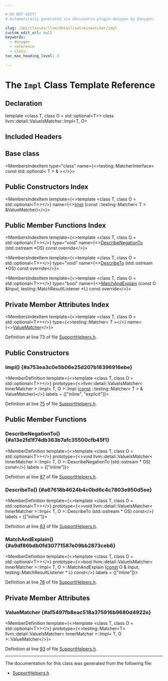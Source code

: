 ```yaml
---

# DO NOT EDIT!
# Automatically generated via docusaurus-plugin-doxygen by Doxygen.

slug: /api/classes/llvm/detail/valueismatcher/impl
custom_edit_url: null
keywords:
  - doxygen
  - reference
  - class
toc_max_heading_level: 3

---
```





# The `Impl` Class Template Reference

<DoxygenPage pluginConfig={pluginConfig}>



## Declaration

<CodeBlock>template &lt;class T, class O = std::optional&lt;T&gt;&gt;
class llvm::detail::ValueIsMatcher::Impl&lt;T, O&gt;</CodeBlock>

## Included Headers

<IncludesList>
<IncludesListItem
  filePath="llvm/Testing/Support/SupportHelpers.h"
  permalink="/docs/api/files/include/include/llvm/include/llvm/testing/include/llvm/testing/support/supporthelpers-h"
  isLocal="true" />
</IncludesList>

## Base class

<MembersIndex>

<MembersIndexItem
  type="class"
  name={<>testing::MatcherInterface&lt; const std::optional&lt; T &gt; &amp; &gt;</>}>
</MembersIndexItem>

</MembersIndex>

## Public Constructors Index

<MembersIndex>

<MembersIndexItem
  template={<>template &lt;class T, class O = std::optional&lt;T&gt;&gt;</>}
  name={<><a href="#a753ea3c0e5b06e25d207b18396916ebe">Impl</a> (const ::testing::Matcher&lt; T &gt; &amp;ValueMatcher)</>}>
</MembersIndexItem>

</MembersIndex>

## Public Member Functions Index

<MembersIndex>

<MembersIndexItem
  template={<>template &lt;class T, class O = std::optional&lt;T&gt;&gt;</>}
  type="void"
  name={<><a href="#a13e2fd1f74db363b7afc35500cfb45f1">DescribeNegationTo</a> (std::ostream &#42;OS) const override</>}>
</MembersIndexItem>

<MembersIndexItem
  template={<>template &lt;class T, class O = std::optional&lt;T&gt;&gt;</>}
  type="void"
  name={<><a href="#a67618b4624b4c0bd6c4c7803e950d5ee">DescribeTo</a> (std::ostream &#42;OS) const override</>}>
</MembersIndexItem>

<MembersIndexItem
  template={<>template &lt;class T, class O = std::optional&lt;T&gt;&gt;</>}
  type="bool"
  name={<><a href="#a9df86bdb0fd30771587e09bb2873ceb6">MatchAndExplain</a> (const O &amp;Input, testing::MatchResultListener &#42;L) const override</>}>
</MembersIndexItem>

</MembersIndex>

## Private Member Attributes Index

<MembersIndex>

<MembersIndexItem
  template={<>template &lt;class T, class O = std::optional&lt;T&gt;&gt;</>}
  type={<>testing::Matcher&lt; T &gt;</>}
  name={<><a href="#af5497fb8eac518a375916b9680d4922e">ValueMatcher</a></>}>
</MembersIndexItem>

</MembersIndex>


Definition at line 73 of file <a href="/docs/api/files/include/include/llvm/include/llvm/testing/include/llvm/testing/support/supporthelpers-h">SupportHelpers.h</a>.

<SectionDefinition>

## Public Constructors

### Impl() {#a753ea3c0e5b06e25d207b18396916ebe}

<MemberDefinition
  template={<>template &lt;class T, class O = std::optional&lt;T&gt;&gt;</>}
  prototype={<>llvm::detail::ValueIsMatcher&lt; InnerMatcher &gt;::Impl&lt; T, O &gt;::Impl (<a href="/docs/api/files/lib/lib/target/lib/target/aarch64/aarch64promoteconstant-cpp/#a90f8350fecae261c25be85d38b451bff">const</a> ::testing::Matcher&lt; T &gt; &amp; ValueMatcher)</>}
  labels = {["inline", "explicit"]}>

Definition at line <a href="/docs/api/files/include/include/llvm/include/llvm/testing/include/llvm/testing/support/supporthelpers-h/#l00075">75</a> of file <a href="/docs/api/files/include/include/llvm/include/llvm/testing/include/llvm/testing/support/supporthelpers-h">SupportHelpers.h</a>.
</MemberDefinition>

</SectionDefinition>

<SectionDefinition>

## Public Member Functions

### DescribeNegationTo() {#a13e2fd1f74db363b7afc35500cfb45f1}

<MemberDefinition
  template={<>template &lt;class T, class O = std::optional&lt;T&gt;&gt;</>}
  prototype={<>void llvm::detail::ValueIsMatcher&lt; InnerMatcher &gt;::Impl&lt; T, O &gt;::DescribeNegationTo (std::ostream &#42; OS) const</>}
  labels = {["inline"]}>

Definition at line <a href="/docs/api/files/include/include/llvm/include/llvm/testing/include/llvm/testing/support/supporthelpers-h/#l00087">87</a> of file <a href="/docs/api/files/include/include/llvm/include/llvm/testing/include/llvm/testing/support/supporthelpers-h">SupportHelpers.h</a>.
</MemberDefinition>

### DescribeTo() {#a67618b4624b4c0bd6c4c7803e950d5ee}

<MemberDefinition
  template={<>template &lt;class T, class O = std::optional&lt;T&gt;&gt;</>}
  prototype={<>void llvm::detail::ValueIsMatcher&lt; InnerMatcher &gt;::Impl&lt; T, O &gt;::DescribeTo (std::ostream &#42; OS) const</>}
  labels = {["inline"]}>

Definition at line <a href="/docs/api/files/include/include/llvm/include/llvm/testing/include/llvm/testing/support/supporthelpers-h/#l00083">83</a> of file <a href="/docs/api/files/include/include/llvm/include/llvm/testing/include/llvm/testing/support/supporthelpers-h">SupportHelpers.h</a>.
</MemberDefinition>

### MatchAndExplain() {#a9df86bdb0fd30771587e09bb2873ceb6}

<MemberDefinition
  template={<>template &lt;class T, class O = std::optional&lt;T&gt;&gt;</>}
  prototype={<>bool llvm::detail::ValueIsMatcher&lt; InnerMatcher &gt;::Impl&lt; T, O &gt;::MatchAndExplain (<a href="/docs/api/files/lib/lib/target/lib/target/aarch64/aarch64promoteconstant-cpp/#a90f8350fecae261c25be85d38b451bff">const</a> O &amp; Input, testing::MatchResultListener &#42; L) const</>}
  labels = {["inline"]}>

Definition at line <a href="/docs/api/files/include/include/llvm/include/llvm/testing/include/llvm/testing/support/supporthelpers-h/#l00078">78</a> of file <a href="/docs/api/files/include/include/llvm/include/llvm/testing/include/llvm/testing/support/supporthelpers-h">SupportHelpers.h</a>.
</MemberDefinition>

</SectionDefinition>

<SectionDefinition>

## Private Member Attributes

### ValueMatcher {#af5497fb8eac518a375916b9680d4922e}

<MemberDefinition
  template={<>template &lt;class T, class O = std::optional&lt;T&gt;&gt;</>}
  prototype={<>testing::Matcher&lt;T&gt; llvm::detail::ValueIsMatcher&lt; InnerMatcher &gt;::Impl&lt; T, O &gt;::ValueMatcher</>}>

Definition at line <a href="/docs/api/files/include/include/llvm/include/llvm/testing/include/llvm/testing/support/supporthelpers-h/#l00093">93</a> of file <a href="/docs/api/files/include/include/llvm/include/llvm/testing/include/llvm/testing/support/supporthelpers-h">SupportHelpers.h</a>.
</MemberDefinition>

</SectionDefinition>

<hr/>

The documentation for this class was generated from the following file:

<ul>
<li><a href="/docs/api/files/include/include/llvm/include/llvm/testing/include/llvm/testing/support/supporthelpers-h">SupportHelpers.h</a></li>
</ul>

</DoxygenPage>
